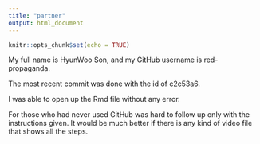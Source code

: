 ```yaml
---
title: "partner"
output: html_document
---
```


```r
knitr::opts_chunk$set(echo = TRUE)
```

My full name is HyunWoo Son, and my GitHub username is red-propaganda. 

The most recent commit was done with the id  of c2c53a6. 

I was able to open up the Rmd file without any error. 

For those who had never used GitHub was hard to follow up only with the instructions given. It would be much better if there is any kind of video file that shows all the steps.  